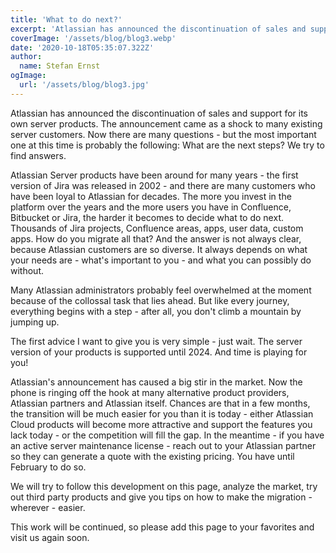 ```yaml
---
title: 'What to do next?'
excerpt: 'Atlassian has announced the discontinuation of sales and support for its own server products. The announcement came as a shock to many existing server customers. Now there are many questions - but the most important one at this time is probably the following: What are the next steps? We try to find answers.  '
coverImage: '/assets/blog/blog3.webp'
date: '2020-10-18T05:35:07.322Z'
author:
  name: Stefan Ernst
ogImage:
  url: '/assets/blog/blog3.jpg'
---
```


Atlassian has announced the discontinuation of sales and support for its own server products. The announcement came as a shock to many existing server customers. Now there are many questions - but the most important one at this time is probably the following: What are the next steps? We try to find answers.



Atlassian Server products have been around for many years - the first version of Jira was released in 2002 - and there are many customers who have been loyal to Atlassian for decades. The more you invest in the platform over the years and the more users you have in Confluence, Bitbucket or Jira, the harder it becomes to decide what to do next. Thousands of Jira projects, Confluence areas, apps, user data, custom apps. How do you migrate all that? And the answer is not always clear, because Atlassian customers are so diverse. It always depends on what your needs are - what's important to you - and what you can possibly do without.



Many Atlassian administrators probably feel overwhelmed at the moment because of the collossal task that lies ahead. But like every journey, everything begins with a step - after all, you don't climb a mountain by jumping up.



The first advice I want to give you is very simple - just wait. The server version of your products is supported until 2024. And time is playing for you!



Atlassian's announcement has caused a big stir in the market. Now the phone is ringing off the hook at many alternative product providers, Atlassian partners and Atlassian itself. Chances are that in a few months, the transition will be much easier for you than it is today - either Atlassian Cloud products will become more attractive and support the features you lack today - or the competition will fill the gap. In the meantime - if you have an active server maintenance license - reach out to your Atlassian partner so they can generate a quote with the existing pricing. You have until February to do so.



We will try to follow this development on this page, analyze the market, try out third party products and give you tips on how to make the migration - wherever - easier.



This work will be continued, so please add this page to your favorites and visit us again soon.

